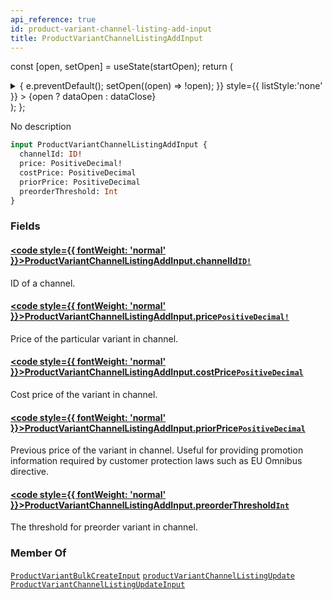 ```yaml
---
api_reference: true
id: product-variant-channel-listing-add-input
title: ProductVariantChannelListingAddInput
---
```






const [open, setOpen] = useState(startOpen);
return (
<details {...(open ? { open: true } : {})} className="details" style={{ border:'none', boxShadow:'none', background:'var(--ifm-background-color)' }}>
<summary
onClick={(e) => {
e.preventDefault();
setOpen((open) => !open);
}}
style={{ listStyle:'none' }} >
{open ? dataOpen : dataClose}
</summary>
{open && children}
</details>
);
};

No description

```graphql
input ProductVariantChannelListingAddInput {
  channelId: ID!
  price: PositiveDecimal!
  costPrice: PositiveDecimal
  priorPrice: PositiveDecimal
  preorderThreshold: Int
}
```

### Fields

#### [<code style={{ fontWeight: 'normal' }}>ProductVariantChannelListingAddInput.<b>channelId</b></code>](#)<Bullet />[`ID!`](../../../api-reference/miscellaneous/scalars/id.mdx) <Badge class="badge badge--secondary" text="non-null"/> <Badge class="badge badge--secondary" text="scalar"/> <Badge class="badge badge--secondary" text="miscellaneous"/>

ID of a channel.

#### [<code style={{ fontWeight: 'normal' }}>ProductVariantChannelListingAddInput.<b>price</b></code>](#)<Bullet />[`PositiveDecimal!`](../../../api-reference/miscellaneous/scalars/positive-decimal.mdx) <Badge class="badge badge--secondary" text="non-null"/> <Badge class="badge badge--secondary" text="scalar"/> <Badge class="badge badge--secondary" text="miscellaneous"/>

Price of the particular variant in channel.

#### [<code style={{ fontWeight: 'normal' }}>ProductVariantChannelListingAddInput.<b>costPrice</b></code>](#)<Bullet />[`PositiveDecimal`](../../../api-reference/miscellaneous/scalars/positive-decimal.mdx) <Badge class="badge badge--secondary" text="scalar"/> <Badge class="badge badge--secondary" text="miscellaneous"/>

Cost price of the variant in channel.

#### [<code style={{ fontWeight: 'normal' }}>ProductVariantChannelListingAddInput.<b>priorPrice</b></code>](#)<Bullet />[`PositiveDecimal`](../../../api-reference/miscellaneous/scalars/positive-decimal.mdx) <Badge class="badge badge--secondary" text="scalar"/> <Badge class="badge badge--secondary" text="miscellaneous"/>

Previous price of the variant in channel. Useful for providing promotion information required by customer protection laws such as EU Omnibus directive.


<Badge text="Added in Saleor 3.21" class="badge badge--secondary margin-bottom--sm" />


#### [<code style={{ fontWeight: 'normal' }}>ProductVariantChannelListingAddInput.<b>preorderThreshold</b></code>](#)<Bullet />[`Int`](../../../api-reference/miscellaneous/scalars/int.mdx) <Badge class="badge badge--secondary" text="scalar"/> <Badge class="badge badge--secondary" text="miscellaneous"/>

The threshold for preorder variant in channel.

### Member Of

[`ProductVariantBulkCreateInput`](../../../api-reference/products/inputs/product-variant-bulk-create-input.mdx) <Badge class="badge badge--secondary" text="input"/><Bullet />[`productVariantChannelListingUpdate`](../../../api-reference/products/mutations/product-variant-channel-listing-update.mdx) <Badge class="badge badge--secondary" text="mutation"/><Bullet />[`ProductVariantChannelListingUpdateInput`](../../../api-reference/products/inputs/product-variant-channel-listing-update-input.mdx) <Badge class="badge badge--secondary" text="input"/>
